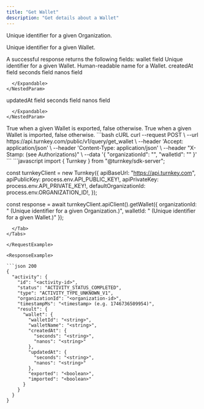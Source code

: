 ```yaml
---
title: "Get Wallet"
description: "Get details about a Wallet"
---
```



<EndpointPath type="query" path="get_wallet" />

<Authorizations />

<H3Bordered text="Body" />

<ParamField body="organizationId" type="string" required={true}>

Unique identifier for a given Organization.
</ParamField>

<ParamField body="walletId" type="string" required={true}>

Unique identifier for a given Wallet.
</ParamField>


<H3Bordered text="Response" />
A successful response returns the following fields:

<ResponseField name="wallet" type="object" required={true}>
  wallet field
  <Expandable title="wallet details">
    <NestedParam parentKey="wallet" childKey="walletId" type="string" required={true}>
Unique identifier for a given Wallet.
</NestedParam>
<NestedParam parentKey="wallet" childKey="walletName" type="string" required={true}>
Human-readable name for a Wallet.
</NestedParam>
<NestedParam parentKey="wallet" childKey="createdAt" type="object" required={true}>
      createdAt field
      <Expandable title="createdAt details">
        <NestedParam parentKey="wallet.createdAt" childKey="seconds" type="string" required={true}>
seconds field
</NestedParam>
<NestedParam parentKey="wallet.createdAt" childKey="nanos" type="string" required={true}>
nanos field
</NestedParam>

      </Expandable>
    </NestedParam>
<NestedParam parentKey="wallet" childKey="updatedAt" type="object" required={true}>
      updatedAt field
      <Expandable title="updatedAt details">
        <NestedParam parentKey="wallet.updatedAt" childKey="seconds" type="string" required={true}>
seconds field
</NestedParam>
<NestedParam parentKey="wallet.updatedAt" childKey="nanos" type="string" required={true}>
nanos field
</NestedParam>

      </Expandable>
    </NestedParam>
<NestedParam parentKey="wallet" childKey="exported" type="boolean" required={true}>
True when a given Wallet is exported, false otherwise.
</NestedParam>
<NestedParam parentKey="wallet" childKey="imported" type="boolean" required={true}>
True when a given Wallet is imported, false otherwise.
</NestedParam>

  </Expandable>
</ResponseField>

<RequestExample>

<Tabs>
  <Tab title="cURL">
```bash cURL
curl --request POST \
  --url https://api.turnkey.com/public/v1/query/get_wallet \
  --header 'Accept: application/json' \
  --header 'Content-Type: application/json' \
  --header "X-Stamp: <string> (see Authorizations)" \
  --data '{
    "organizationId": "<string>",
    "walletId": "<string>"
}'
```
  </Tab>
  <Tab title="JavaScript">
```javascript
import { Turnkey } from "@turnkey/sdk-server";

const turnkeyClient = new Turnkey({
  apiBaseUrl: "https://api.turnkey.com",
  apiPublicKey: process.env.API_PUBLIC_KEY!,
  apiPrivateKey: process.env.API_PRIVATE_KEY!,
  defaultOrganizationId: process.env.ORGANIZATION_ID!,
});

const response = await turnkeyClient.apiClient().getWallet({
  organizationId: "<string> (Unique identifier for a given Organization.)",
  walletId: "<string> (Unique identifier for a given Wallet.)"
});
```
  </Tab>
</Tabs>

</RequestExample>

<ResponseExample>

```json 200
{
  "activity": {
    "id": "<activity-id>",
    "status": "ACTIVITY_STATUS_COMPLETED",
    "type": "ACTIVITY_TYPE_UNKNOWN_V1",
    "organizationId": "<organization-id>",
    "timestampMs": "<timestamp> (e.g. 1746736509954)",
    "result": {
      "wallet": {
        "walletId": "<string>",
        "walletName": "<string>",
        "createdAt": {
          "seconds": "<string>",
          "nanos": "<string>"
        },
        "updatedAt": {
          "seconds": "<string>",
          "nanos": "<string>"
        },
        "exported": "<boolean>",
        "imported": "<boolean>"
      }
    }
  }
}
```

</ResponseExample>
